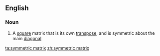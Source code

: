 ==English==

===Noun===
{{wikipedia}}
{{en-noun|sg=[[symmetric]] [[matrix]]|symmetric matrices}}

# {{mathematics}} A [[square]] matrix that is its own [[transpose]], and is symmetric about the main [[diagonal]]

[[ta:symmetric matrix]]
[[zh:symmetric matrix]]